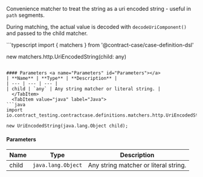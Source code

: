 
Convenience matcher to treat the string as a uri encoded string - useful in `path` segments.

During matching, the actual value is decoded with `decodeUriComponent()` and passed to the child matcher.

<Tabs groupId="language">
  <TabItem value="typescript" label="Typescript">
```typescript
import { matchers } from '@contract-case/case-definition-dsl'

new matchers.http.UriEncodedString(child: any)
```

#### Parameters <a name="Parameters" id="Parameters"></a>
| **Name** | **Type** | **Description** |
| --- | --- | --- |
| child | `any` | Any string matcher or literal string. |
  </TabItem>
  <TabItem value="java" label="Java">
```java
import io.contract_testing.contractcase.definitions.matchers.http.UriEncodedString;

new UriEncodedString(java.lang.Object child);
```

#### Parameters <a name="Parameters" id="Parameters"></a>
| **Name** | **Type** | **Description** |
| --- | --- | --- |
| child | `java.lang.Object` | Any string matcher or literal string. |
  </TabItem>
</Tabs>
